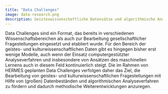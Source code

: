 ---
title: "Data Challenges"
image: data-research.png
description: Geisteswissenschaftliche Datensätze und algorithmische Analyseverfahren
---

Data Challenges sind ein Format, das bereits in verschiedenen Wissenschaftsbereichen als auch zur Bearbeitung gesellschaftlicher Fragestellungen eingesetzt und etabliert wurde. Für den Bereich der geistes- und kulturwissenschaftlichen Daten gibt es hingegen bisher erst wenige Modelle, auch wenn der Einsatz computergestützter Analyseverfahren und insbesondere von Ansätzen des maschinellen Lernens auch in diesem Feld kontinuierlich steigt. Die im Rahmen von HERMES geplanten Data Challenges verfolgen daher das Ziel, die Bearbeitung von geistes- und kulturwissenschaftlichen Fragestellungen mit Hilfe von (großen) Datenbeständen und algorithmischen Analyseverfahren zu fördern und dadurch methodische Weiterentwicklungen anzuregen.